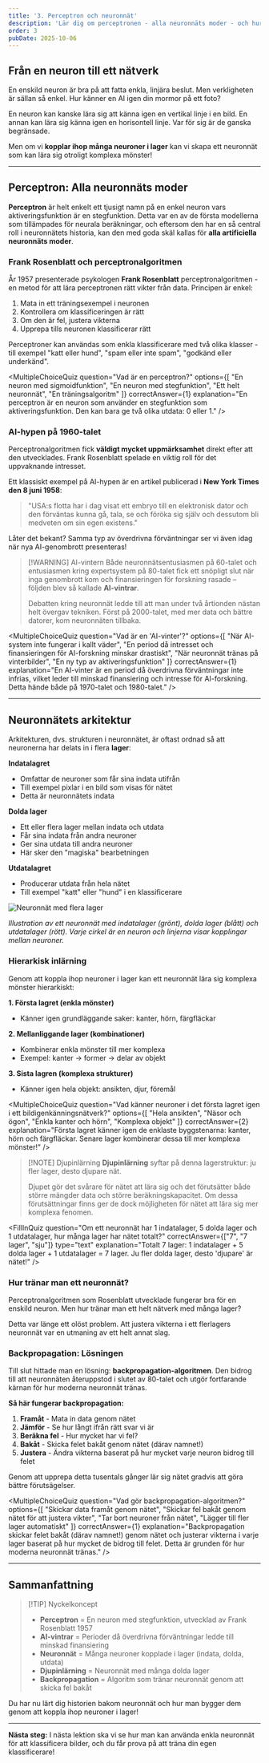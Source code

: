 ```yaml
---
title: '3. Perceptron och neuronnät'
description: 'Lär dig om perceptronen - alla neuronnäts moder - och hur man bygger de första enkla neuronnäten genom att koppla ihop neuroner i lager.'
order: 3
pubDate: 2025-10-06
---
```



## Från en neuron till ett nätverk

En enskild neuron är bra på att fatta enkla, linjära beslut. Men verkligheten är sällan så enkel. Hur känner en AI igen din mormor på ett foto?

En neuron kan kanske lära sig att känna igen en vertikal linje i en bild. En annan kan lära sig känna igen en horisontell linje. Var för sig är de ganska begränsade.

Men om vi **kopplar ihop många neuroner i lager** kan vi skapa ett neuronnät som kan lära sig otroligt komplexa mönster!

---

## Perceptron: Alla neuronnäts moder

**Perceptron** är helt enkelt ett tjusigt namn på en enkel neuron vars aktiveringsfunktion är en stegfunktion. Detta var en av de första modellerna som tillämpades för neurala beräkningar, och eftersom den har en så central roll i neuronnätets historia, kan den med goda skäl kallas för **alla artificiella neuronnäts moder**.

### Frank Rosenblatt och perceptronalgoritmen

År 1957 presenterade psykologen **Frank Rosenblatt** perceptronalgoritmen - en metod för att lära perceptronen rätt vikter från data. Principen är enkel:

1. Mata in ett träningsexempel i neuronen
2. Kontrollera om klassificeringen är rätt
3. Om den är fel, justera vikterna
4. Upprepa tills neuronen klassificerar rätt

Perceptroner kan användas som enkla klassificerare med två olika klasser - till exempel "katt eller hund", "spam eller inte spam", "godkänd eller underkänd".

<MultipleChoiceQuiz 
  question="Vad är en perceptron?"
  options={[
    "En neuron med sigmoidfunktion",
    "En neuron med stegfunktion",
    "Ett helt neuronnät",
    "En träningsalgoritm"
  ]}
  correctAnswer={1}
  explanation="En perceptron är en neuron som använder en stegfunktion som aktiveringsfunktion. Den kan bara ge två olika utdata: 0 eller 1."
/>

### AI-hypen på 1960-talet

Perceptronalgoritmen fick **väldigt mycket uppmärksamhet** direkt efter att den utvecklades. Frank Rosenblatt spelade en viktig roll för det uppvaknande intresset. 

Ett klassiskt exempel på AI-hypen är en artikel publicerad i **New York Times den 8 juni 1958**:

> "USA:s flotta har i dag visat ett embryo till en elektronisk dator och den förväntas kunna gå, tala, se och föröka sig själv och dessutom bli medveten om sin egen existens."

Låter det bekant? Samma typ av överdrivna förväntningar ser vi även idag när nya AI-genombrott presenteras!

> [!WARNING] AI-vintern
> Både neuronnätsentusiasmen på 60-talet och entusiasmen kring expertsystem på 80-talet fick ett snöpligt slut när inga genombrott kom och finansieringen för forskning rasade – följden blev så kallade **AI-vintrar**.
> 
> Debatten kring neuronnät ledde till att man under två årtionden nästan helt övergav tekniken. Först på 2000-talet, med mer data och bättre datorer, kom neuronnäten tillbaka.

<MultipleChoiceQuiz 
  question="Vad är en 'AI-vinter'?"
  options={[
    "När AI-system inte fungerar i kallt väder",
    "En period då intresset och finansieringen för AI-forskning minskar drastiskt",
    "När neuronnät tränas på vinterbilder",
    "En ny typ av aktiveringsfunktion"
  ]}
  correctAnswer={1}
  explanation="En AI-vinter är en period då överdrivna förväntningar inte infrias, vilket leder till minskad finansiering och intresse för AI-forskning. Detta hände både på 1970-talet och 1980-talet."
/>

---

## Neuronnätets arkitektur

Arkitekturen, dvs. strukturen i neuronnätet, är oftast ordnad så att neuronerna har delats in i flera **lager**:

**Indatalagret** 
- Omfattar de neuroner som får sina indata utifrån
- Till exempel pixlar i en bild som visas för nätet
- Detta är neuronnätets indata

**Dolda lager**
- Ett eller flera lager mellan indata och utdata
- Får sina indata från andra neuroner
- Ger sina utdata till andra neuroner
- Här sker den "magiska" bearbetningen

**Utdatalagret**
- Producerar utdata från hela nätet
- Till exempel "katt" eller "hund" i en klassificerare

![Neuronnät med flera lager](../../assets/images/Colored_neural_network.png)

*Illustration av ett neuronnät med indatalager (grönt), dolda lager (blått) och utdatalager (rött). Varje cirkel är en neuron och linjerna visar kopplingar mellan neuroner.*

### Hierarkisk inlärning

Genom att koppla ihop neuroner i lager kan ett neuronnät lära sig komplexa mönster hierarkiskt:

**1. Första lagret (enkla mönster)**
- Känner igen grundläggande saker: kanter, hörn, färgfläckar

**2. Mellanliggande lager (kombinationer)**
- Kombinerar enkla mönster till mer komplexa
- Exempel: kanter → former → delar av objekt

**3. Sista lagren (komplexa strukturer)**
- Känner igen hela objekt: ansikten, djur, föremål

<MultipleChoiceQuiz 
  question="Vad känner neuroner i det första lagret igen i ett bildigenkänningsnätverk?"
  options={[
    "Hela ansikten",
    "Näsor och ögon",
    "Enkla kanter och hörn",
    "Komplexa objekt"
  ]}
  correctAnswer={2}
  explanation="Första lagret känner igen de enklaste byggstenarna: kanter, hörn och färgfläckar. Senare lager kombinerar dessa till mer komplexa mönster!"
/>

> [!NOTE] Djupinlärning
> **Djupinlärning** syftar på denna lagerstruktur: ju fler lager, desto djupare nät. 
> 
> Djupet gör det svårare för nätet att lära sig och det förutsätter både större mängder data och större beräkningskapacitet. Om dessa förutsättningar finns ger de dock möjligheten för nätet att lära sig mer komplexa fenomen.

<FillInQuiz 
  question="Om ett neuronnät har 1 indatalager, 5 dolda lager och 1 utdatalager, hur många lager har nätet totalt?"
  correctAnswer={["7", "7 lager", "sju"]}
  type="text"
  explanation="Totalt 7 lager: 1 indatalager + 5 dolda lager + 1 utdatalager = 7 lager. Ju fler dolda lager, desto 'djupare' är nätet!"
/>

### Hur tränar man ett neuronnät?

Perceptronalgoritmen som Rosenblatt utvecklade fungerar bra för en enskild neuron. Men hur tränar man ett helt nätverk med många lager?

Detta var länge ett olöst problem. Att justera vikterna i ett flerlagers neuronnät var en utmaning av ett helt annat slag.

### Backpropagation: Lösningen

Till slut hittade man en lösning: **backpropagation-algoritmen**. Den bidrog till att neuronnäten återuppstod i slutet av 80-talet och utgör fortfarande kärnan för hur moderna neuronnät tränas.

**Så här fungerar backpropagation:**

1. **Framåt** - Mata in data genom nätet
2. **Jämför** - Se hur långt ifrån rätt svar vi är
3. **Beräkna fel** - Hur mycket har vi fel?
4. **Bakåt** - Skicka felet bakåt genom nätet (därav namnet!)
5. **Justera** - Ändra vikterna baserat på hur mycket varje neuron bidrog till felet

Genom att upprepa detta tusentals gånger lär sig nätet gradvis att göra bättre förutsägelser.

<MultipleChoiceQuiz 
  question="Vad gör backpropagation-algoritmen?"
  options={[
    "Skickar data framåt genom nätet",
    "Skickar fel bakåt genom nätet för att justera vikter",
    "Tar bort neuroner från nätet",
    "Lägger till fler lager automatiskt"
  ]}
  correctAnswer={1}
  explanation="Backpropagation skickar felet bakåt (därav namnet!) genom nätet och justerar vikterna i varje lager baserat på hur mycket de bidrog till felet. Detta är grunden för hur moderna neuronnät tränas."
/>

---

## Sammanfattning

> [!TIP] Nyckelkoncept
> - **Perceptron** = En neuron med stegfunktion, utvecklad av Frank Rosenblatt 1957
> - **AI-vintrar** = Perioder då överdrivna förväntningar ledde till minskad finansiering
> - **Neuronnät** = Många neuroner kopplade i lager (indata, dolda, utdata)
> - **Djupinlärning** = Neuronnät med många dolda lager
> - **Backpropagation** = Algoritm som tränar neuronnät genom att skicka fel bakåt

Du har nu lärt dig historien bakom neuronnät och hur man bygger dem genom att koppla ihop neuroner i lager!

---

**Nästa steg:** I nästa lektion ska vi se hur man kan använda enkla neuronnät för att klassificera bilder, och du får prova på att träna din egen klassificerare!
